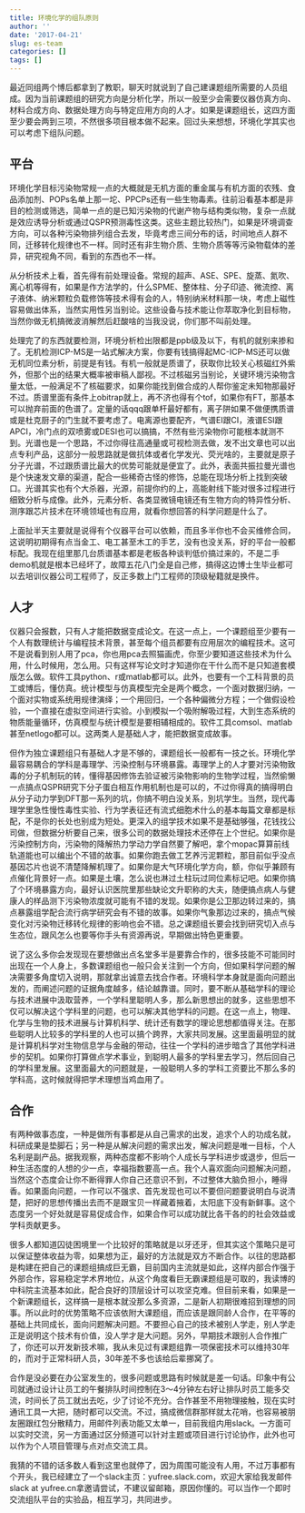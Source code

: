 ```yaml
---
title: 环境化学的组队原则
author: ''
date: '2017-04-21'
slug: es-team
categories: []
tags: []
---
```


最近同组两个博后都拿到了教职，聊天时就说到了自己建课题组所需要的人员组成。因为当前课题组的研究方向是分析化学，所以一般至少会需要仪器仿真方向、材料合成方向、数据处理方向与特定应用方向的人才。如果是课题组长，这四方面至少要会两到三项，不然很多项目根本做不起来。回过头来想想，环境化学其实也可以考虑下组队问题。

## 平台

环境化学目标污染物常规一点的大概就是无机方面的重金属与有机方面的农残、食品添加剂、POPs名单上那一坨、PPCPs还有一些生物毒素。往前沿看基本都是非目的检测或筛选，简单一点的是已知污染物的代谢产物与结构类似物，复杂一点就是效应诱导分析或通过QSPR预测毒性这类。这些主题比较热门，如果是环境调查方向，可以各种污染物排列组合去发，毕竟考虑三间分布的话，时间地点人群不同，迁移转化规律也不一样。同时还有非生物介质、生物介质等等污染物载体的差异，研究视角不同，看到的东西也不一样。

从分析技术上看，首先得有前处理设备。常规的超声、ASE、SPE、旋蒸、氮吹、离心机等得有，如果是作方法学的，什么SPME、整体柱、分子印迹、微流控、离子液体、纳米颗粒负载修饰等技术得有会的人，特别纳米材料那一块，考虑上磁性容易做出体系，当然实用性另当别论。这些设备与技术能让你萃取净化到目标物，当然你做无机搞微波消解然后赶酸啥的当我没说，你们那不叫前处理。

处理完了的东西就要检测，环境分析检出限都是ppb级及以下，有机的就别来掺和了。无机检测ICP-MS是一站式解决方案，你要有钱搞得起MC-ICP-MS还可以做无机同位素分析，前提是有钱。有机一般就是质谱了，获取你比较关心核磁红外紫外，但那个出的结果大概率被审稿人鄙视。不过核磁另当别论，关键环境污染物含量太低，一般满足不了核磁要求，如果你能找到做合成的人帮你鉴定未知物那最好不过。质谱里面有条件上obitrap就上，再不济也得有个tof，如果你有FT，那基本可以抛弃前面的色谱了。定量的话qqq跟单杆最好都有，离子阱如果不做便携质谱或是杜克厨子的门生就不要考虑了。电离源也要配齐，气谱EI跟CI，液谱ESI跟APCI，冷门点的双喷雾或DESI也可以搞搞，不然有些污染物你可能根本就测不到。光谱也是一个思路，不过你得往高通量或可视检测去做，发不出文章也可以出点专利产品，这部分一般思路就是做抗体或者化学发光、荧光啥的，主要就是原子分子光谱，不过跟质谱比最大的优势可能就是便宜了。此外，表面共振拉曼光谱也是个快速发文章的渠道，配合一些稀奇古怪的修饰，总能在现场分析上找到突破口。光谱其实也有个大杀器，光源，前提你约的上，高能射线下能对很多过程进行细致分析与成像。此外，元素分析、各类显微镜电镜还有生物方向的特异性分析、测序跟芯片技术在环境领域也有应用，就看你想回答的科学问题是什么了。

上面扯半天主要就是说得有个仪器平台可以依赖，而且多半你也不会买维修合同，这说明初期得有点当金工、电工甚至木工的手艺，没有也没关系，好的平台一般都标配。我现在组里那几台质谱基本都是老板各种谈判低价搞过来的，不是二手demo机就是根本已经坏了，故障五花八门全是自己修，搞得这边博士生毕业都可以去培训仪器公司工程师了，反正多数上门工程师的顶级秘籍就是换件。

## 人才

仪器只会报数，只有人才能把数据变成论文。在这一点上，一个课题组至少要有一个人有数理统计与编程技术背景，甚至每个组员都要有应用层次的编程技术。这可不是说看到别人用了pca，你也用pca去照猫画虎，你至少要知道这些技术为什么用，什么时候用，怎么用。只有这样写论文时才知道你在干什么而不是只知道套模版怎么做。软件工具python、r或matlab都可以。此外，也要有一个工科背景的员工或博后，懂仿真。统计模型与仿真模型完全是两个概念，一个面对数据归纳，一个面对实物或系统用规律演绎；一个用回归，一个各种偏微分方程；一个做假设检验，一个直接在虚拟空间进行实验。小到模拟一个吸附解吸过程，大到生态系统的物质能量循环，仿真模型与统计模型是要相辅相成的。软件工具comsol、matlab甚至netlogo都可以。这两类人是基础人才，能把数据变成故事。

但作为独立课题组只有基础人才是不够的，课题组长一般都有一技之长。环境化学最容易耦合的学科是毒理学、污染控制与环境暴露。毒理学上的人才要对污染物致毒的分子机制玩的转，懂得基因修饰去验证被污染物影响的生物学过程，当然偷懒一点搞点QSPR研究下分子蛋白相互作用机制也是可以的，不过你得真的搞得明白从分子动力学到DFT那一系列的坑，你搞不明白没关系，別坑学生。当然，现代毒理学里急性慢性毒性实验、行为学表征还有流式细胞术什么的基本每篇文章都是标配，不是你的长处也别成为短处。更深入的组学技术如果不是基础够强，花钱找公司做，但数据分析要自己来，很多公司的数据处理技术还停在上个世纪。如果你是污染控制方向，污染物的降解热力学动力学自然要了解吧，拿个mopac算算前线轨道能也可以编出个不错的故事。如果你跑去做工艺养污泥颗粒，那目前似乎没点基因芯片也说不清楚降解机理了。如果你是大气环境化学方向，额，你似乎兼顾有点催化背景好一点。如果是土壤，怎么说也淋过土柱玩过同位素标记吧。如果你搞了个环境暴露方向，最好认识医院里那些缺论文升职称的大夫，随便搞点病人与健康人的样品测下污染物浓度就可能有不错的发现。如果你是公卫那边转过来的，搞点暴露组学配合流行病学研究会有不错的故事。如果你气象那边过来的，搞点气候变化对污染物迁移转化规律的影响也会不错。总之课题组长要会找到研究切入点与生态位，跟风怎么也要等你手头有资源再说，早期做出特色更重要。

说了这么多你会发现现在要想做出点名堂多半是要靠合作的，很多技能不可能同时出现在一个人身上，多数课题组也一般只会关注到一个方向，但如果科学问题的解决需要多角度切入说明，那就拿出诚意去找合作者。环境科学本身就是面向问题出发的，而阐述问题的证据角度越多，结论越靠谱。同时，要不断从基础学科的理论与技术进展中汲取营养，一个学科里聪明人多，那么新思想出的就多，这些思想不仅可以解决这个学科里的问题，也可以解决其他学科的问题。在这一点上，物理、化学与生物的技术进展与计算机科学、统计还有数学的理论思想都值得关注。在那些聪明人比较多的学科里的人也可以搞个跨界，大家共同发展。这里面最明显的就是计算机科学对生物信息学与金融的带动，往往一个学科的进步暗含了其他学科进步的契机。如果你打算做点学术事业，到聪明人最多的学科里去学习，然后回自己的学科里发展。这里面最大的问题就是，一般聪明人多的学科工资要比不那么多的学科高，这时候就得把学术理想当鸡血用了。

## 合作

有两种做事态度，一种是做所有事都是从自己需求的出发，追求个人的功成名就，科研成果是垫脚石；另一种是从解决问题的需求出发，解决问题是唯一目标，个人名利是副产品。据我观察，两种态度都不影响个人成长与学科进步或退步，但后一种生活态度的人想的少一点，幸福指数要高一点。我个人喜欢面向问题解决问题，当然这个态度会让你不断得罪人你自己还意识不到，不过整体大脑负担小，睡得香。如果面向问题，一作可以不强求、首先发现也可以不要但问题要说明白与说清楚，把好的思想传播出去而不是跟宝贝一样藏着掖着，太阳底下没有新鲜事。这个态度另一个好处就是容易促成合作，如果合作可以成功就比各干各的的社会效益或学科贡献更多。

很多人都知道囚徒困境里一个比较好的策略就是以牙还牙，但其实这个策略只是可以保证整体收益为零，如果想为正，最好的方法就是双方不断合作。以往的思路都是构建在把自己的课题组搞成巨无霸，目前国内主流就是如此，这样内部合作强于外部合作，容易稳定学术界地位，从这个角度看巨无霸课题组是可取的，我读博的中科院主流基本如此，配合良好的顶层设计可以攻坚克难。但目前来看，如果是一个新课题组长，这样搞一是根本就没那么多资源，二是新人初期很难招到理想的同事。所以此时的优势策略不应该依附大课题组，而应该是跟同龄人合作，在平等的基础上共同成长，面向问题解决问题。不要担心自己的技术被别人学走，别人学走正是说明这个技术有价值，没人学才是大问题。另外，早期技术跟别人合作推广了，你还可以开发新技术嘛，我从未见过有课题组靠一项保密技术可以维持30年的，而对于正常科研人员，30年差不多也该给后辈挪窝了。

合作是没必要在办公室发生的，很多问题或思路有时候就是差一句话。印象中有公司就通过设计让员工的午餐排队时间控制在3～4分钟左右好让排队时员工能多交流，时间长了员工就出去吃，少了讨论不充分。合作甚至不用物理接触，现在实时通讯工具一大把，随时都可以交流。不过，搞成微信群那样就太花哨，也容易被朋友圈跟红包分散精力，用邮件列表功能又太单一，目前我组内用slack。一方面可以实时交流，另一方面通过区分频道可以针对主题或项目进行讨论协作，此外也可以作为个人项目管理与点对点交流工具。

我猜的不错的话多数人看到这里也就停了，因为周围可能没有人用，不过万事都有个开头，我已经建立了一个slack主页：yufree.slack.com，欢迎大家给我发邮件slack at yufree.cn拿邀请尝试，不建议留邮箱，原因你懂的。可以当作一个即时交流组队平台的实验品，相互学习，共同进步。